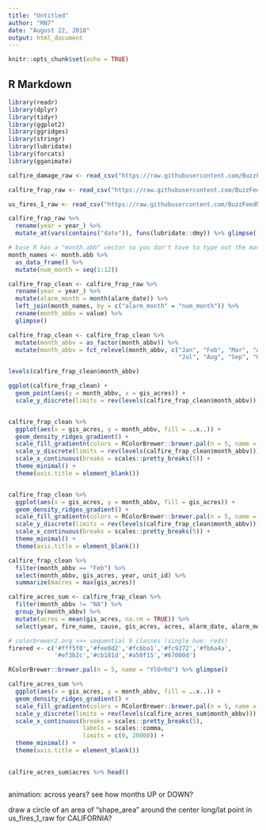 ```yaml
---
title: "Untitled"
author: "RN7"
date: "August 22, 2018"
output: html_document
---
```


```r
knitr::opts_chunk$set(echo = TRUE)
```

## R Markdown

```r
library(readr)
library(dplyr)
library(tidyr)
library(ggplot2)
library(ggridges)
library(stringr)
library(lubridate)
library(forcats)
library(gganimate)
```




```r
calfire_damage_raw <- read_csv("https://raw.githubusercontent.com/BuzzFeedNews/2018-07-wildfire-trends/master/data/calfire_damage.csv")

calfire_frap_raw <- read_csv("https://raw.githubusercontent.com/BuzzFeedNews/2018-07-wildfire-trends/master/data/calfire_frap.csv")

us_fires_1_raw <- read_csv("https://raw.githubusercontent.com/BuzzFeedNews/2018-07-wildfire-trends/master/data/us_fires/us_fires_1.csv")

```






```r
calfire_frap_raw %>% 
  rename(year = year_) %>% 
  mutate_at(vars(contains("date")), funs(lubridate::dmy)) %>% glimpse()

# base R has a "month.abb" vector so you don't have to type out the months yourself
month_names <- month.abb %>% 
  as_data_frame() %>% 
  mutate(num_month = seq(1:12))

calfire_frap_clean <- calfire_frap_raw %>% 
  rename(year = year_) %>% 
  mutate(alarm_month = month(alarm_date)) %>% 
  left_join(month_names, by = c("alarm_month" = "num_month")) %>% 
  rename(month_abbv = value) %>% 
  glimpse()

calfire_frap_clean <- calfire_frap_clean %>% 
  mutate(month_abbv = as_factor(month_abbv)) %>% 
  mutate(month_abbv = fct_relevel(month_abbv, c("Jan", "Feb", "Mar", "Apr", "May", "Jun",
                                                "Jul", "Aug", "Sep", "Oct", "Nov", "Dec"))) 

levels(calfire_frap_clean$month_abbv)

ggplot(calfire_frap_clean) +
  geom_point(aes(y = month_abbv, x = gis_acres)) +
  scale_y_discrete(limits = rev(levels(calfire_frap_clean$month_abbv)))


calfire_frap_clean %>% 
  ggplot(aes(x = gis_acres, y = month_abbv, fill = ..x..)) +
  geom_density_ridges_gradient() +
  scale_fill_gradientn(colors = RColorBrewer::brewer.pal(n = 5, name = "YlOrRd")) +
  scale_y_discrete(limits = rev(levels(calfire_frap_clean$month_abbv))) +
  scale_x_continuous(breaks = scales::pretty_breaks(5)) +
  theme_minimal() +
  theme(axis.title = element_blank()) 


calfire_frap_clean %>% 
  ggplot(aes(x = gis_acres, y = month_abbv, fill = gis_acres)) +
  geom_density_ridges_gradient() +
  scale_fill_gradientn(colors = RColorBrewer::brewer.pal(n = 5, name = "YlOrRd")) +
  scale_y_discrete(limits = rev(levels(calfire_frap_clean$month_abbv))) +
  scale_x_continuous(breaks = scales::pretty_breaks(5)) +
  theme_minimal() +
  theme(axis.title = element_blank()) 

```


```r
calfire_frap_clean %>% 
  filter(month_abbv == "Feb") %>% 
  select(month_abbv, gis_acres, year, unit_id) %>% 
  summarize(macres = max(gis_acres))
```




```r
calfire_acres_sum <- calfire_frap_clean %>% 
  filter(month_abbv != "NA") %>% 
  group_by(month_abbv) %>% 
  mutate(acres = mean(gis_acres, na.rm = TRUE)) %>% 
  select(year, fire_name, cause, gis_acres, acres, alarm_date, alarm_month, month_abbv)

# colorbrewer2.org >>> sequential 9 classes (single hue: reds)
firered <- c('#fff5f0','#fee0d2','#fcbba1','#fc9272','#fb6a4a',
             '#ef3b2c','#cb181d','#a50f15','#67000d')

RColorBrewer::brewer.pal(n = 5, name = "YlOrRd") %>% glimpse()

calfire_acres_sum %>% 
  ggplot(aes(x = gis_acres, y = month_abbv, fill = ..x..)) +
  geom_density_ridges_gradient() +
  scale_fill_gradientn(colors = RColorBrewer::brewer.pal(n = 5, name = "YlOrRd")) +
  scale_y_discrete(limits = rev(levels(calfire_acres_sum$month_abbv))) +
  scale_x_continuous(breaks = scales::pretty_breaks(5), 
                     labels = scales::comma,
                     limits = c(0, 20000)) +
  theme_minimal() +
  theme(axis.title = element_blank()) 
  

calfire_acres_sum$acres %>% head()

```





```r


```

animation: across years? see how months UP or DOWN?






draw a circle of an area of "shape_area" around the center long/lat point in us_fires_1_raw for CALIFORNIA?